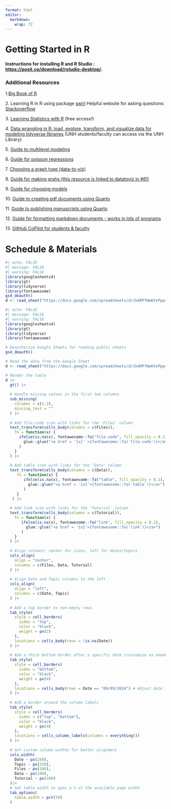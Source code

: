 ```yaml
---
format: html
editor: 
  markdown: 
    wrap: 72
---
```


# Getting Started in R

#### Instructions for installing R and R Studio : <https://posit.co/download/rstudio-desktop/>.

### Additional Resources

1.[Big Book of R](https://www.bigbookofr.com/)

2\. Learning R in R using package
[swirl](https://swirlstats.com/students.html) Helpful website for asking
questions: [Stackoverflow](https://stackoverflow.com)

3\. [Learning Statistics with R](https://learningstatisticswithr.com/)
(free access!)

4\. [Data wrangling in R: load, explore, transform, and visualize data
for modeling tidyverse
libraries](https://learning.oreilly.com/library/view/data-wrangling-with/9781803235400/)
(UNH students/faculty can access via the UNH Library)

5\. [Guide to multilevel
modeling](https://www.learn-mlms.com/index.html)

6\. [Guide for poisson
regressions](https://stats.oarc.ucla.edu/r/dae/poisson-regression/)

7\. [Choosing a graph type (data-to-viz)](https://www.data-to-viz.com/)

8\. [Guide for making grahs (this resource is linked to datatoviz in
#6!)](https://r-graph-gallery.com/)

9\. [Guide for choosing
models](https://pmc.ncbi.nlm.nih.gov/articles/PMC8187274/#ecy3336-sec-0004)

10\. [Guide to creating pdf documents using
Quarto](https://quarto.org/docs/guide/)

11\. [Guide to publishing manuscripts using
Quarto](https://quarto.org/docs/manuscripts/)

12\. [Guide for formatting markdown
documents - works in lots of programs](https://rmd4sci.njtierney.com/)

13\. [GitHub CoPilot for students & faculty](https://docs.github.com/en/copilot/managing-copilot/managing-copilot-as-an-individual-subscriber/managing-your-github-copilot-pro-subscription/getting-free-access-to-copilot-pro-as-a-student-teacher-or-maintainer)

# Schedule & Materials

```r
#| echo: FALSE
#| message: FALSE
#| warning: FALSE
library(googlesheets4)
library(gt)
library(tidyverse)
library(fontawesome)
gs4_deauth()
d <- read_sheet("https://docs.google.com/spreadsheets/d/1k4RPfWwKVxPpp4wRDEc08KDxzBLG3vOcWMC6_hsF648/edit?gid=0#gid=0", sheet = "Fall2025")
```

```r
#| echo: FALSE
#| message: FALSE
#| warning: FALSE
library(googlesheets4)
library(gt)
library(tidyverse)
library(fontawesome)

# Deauthorize Google Sheets for reading public sheets
gs4_deauth()

# Read the data from the Google Sheet
d <- read_sheet("https://docs.google.com/spreadsheets/d/1k4RPfWwKVxPpp4wRDEc08KDxzBLG3vOcWMC6_hsF648/edit?gid=0", sheet = "Fall2025")

# Render the table
d |>
  gt() |>
  
  # Handle missing values in the first two columns
  sub_missing(
    columns = c(1:2),
    missing_text = ""
  ) |>
  
  # Add file-code icon with links for the 'Files' column
  text_transform(cells_body(columns = c(Files)),
    fn = function(x) {
      ifelse(is.na(x), fontawesome::fa("file-code", fill_opacity = 0.1),
        glue::glue("<a href = '{x}' >{fontawesome::fa('file-code')}</a>")
      )
    }
  ) |>
  
  # Add table icon with links for the 'Data' column
  text_transform(cells_body(columns = c(Data)),
     fn = function(x) {
        ifelse(is.na(x), fontawesome::fa("table", fill_opacity = 0.1),
          glue::glue("<a href = '{x}'>{fontawesome::fa('table')}</a>")
        )
     }
   ) |>
  
  # Add link icon with links for the 'Tutorial' column
  text_transform(cells_body(columns = c(Tutorial)),
    fn = function(x) {
       ifelse(is.na(x), fontawesome::fa("link", fill_opacity = 0.1),
         glue::glue("<a href = '{x}'>{fontawesome::fa('link')}</a>")
       )
    }
  ) |>
  
  # Align columns: center for icons, left for dates/topics
  cols_align(
    align = "center", 
    columns = c(Files, Data, Tutorial)
  ) |>
  
  # Align Date and Topic columns to the left
  cols_align(
    align = "left", 
    columns = c(Date, Topic)
  ) |>
  
  # Add a top border to non-empty rows
  tab_style(
    style = cell_borders(
      sides = "top",
      color = "black", 
      weight = px(2)
    ),
    locations = cells_body(rows = !is.na(Date))
  ) |>
  
  # Add a thick bottom border after a specific date (customize as needed)
  tab_style(
    style = cell_borders(
      sides = "bottom",
      color = "black",
      weight = px(4)
    ),
    locations = cells_body(rows = Date == "09/09/2024") # Adjust date if needed
  ) |>
  
  # Add a border around the column labels
  tab_style(
    style = cell_borders(
      sides = c("top", "bottom"),
      color = "black",
      weight = px(4)
    ),
    locations = cells_column_labels(columns = everything())
  ) |>
  
  # Set custom column widths for better alignment
  cols_width(
    Date ~ px(250),
    Topic ~ px(250),
    Files ~ px(100),
    Data ~ px(100),
    Tutorial ~ px(100)
  )|>
  # Set table width to span a % of the available page width
  tab_options(
    table.width = pct(70)
  )
```
